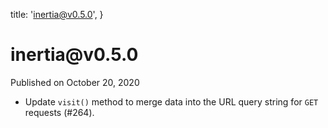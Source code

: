 
  title: 'inertia@v0.5.0',
}

<h1>inertia@v0.5.0</h1>

<div className="-mt-8 mb-12 text-base font-medium text-gray-600">Published on October 20, 2020</div>

- Update `visit()` method to merge data into the URL query string for `GET` requests (#264).
